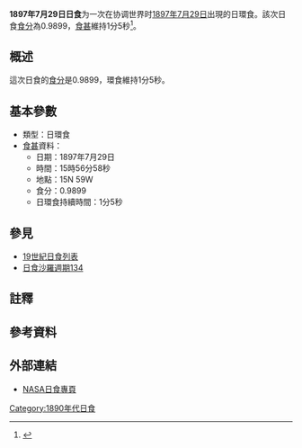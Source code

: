 {{Infobox Solar eclipse
| Year        = 1897
| Month       = 7
| Day         = 29
| Type        = 日環食
| Image       = SE1897Jul29A.gif
| Image size  = 200px
| Image intro = 1897年7月29日日環食路徑圖
  <!--   日食資料   -->
| Gamma       = -0.0640
| Mag         = 0.9899
| Saros       = [[日食沙羅週期134|134]]
| Saros total = 
| Saros seq   = 
  <!--     食甚     -->
| Duration    = 1分5秒
| Location    = 
| Coords      = 
| Width       = 35公里
  <!--   開始時間   -->
| Partial     = 
| Start type  = 
| Centre      = 
| Greatest    = 15:56:58
  <!--     倒數     -->
| hour        = 15
| minute      = 56
| second      = 58
| Duration_s  = 
}}
'''1897年7月29日日食'''为一次在协调世界时[[1897年|1897年]][[7月29日|7月29日]]出現的日環食。該次日食[[食分|食分]]為0.9899，[[食甚|食甚]]維持1分5秒<ref name="nasa_catalog_list">{{cite web |url=http://eclipse.gsfc.nasa.gov/SEcat5/SE1801-1900.html |title=Catalog of Solar Eclipses: 1801 to 1900 |language=en |publisher=[[NASA|NASA]] |accessdate=2009-07-26 |archiveurl=https://web.archive.org/web/20150112204733/http://eclipse.gsfc.nasa.gov/SEcat5/SE1801-1900.html |archivedate=2015-01-12 |deadurl=no }}</ref>。

== 概述 ==
這次日食的[[食分|食分]]是0.9899，環食維持1分5秒。

== 基本參數 ==
{{NoteUTC}}
* 類型：日環食
*[[食甚|食甚]]資料：
** 日期：1897年7月29日
** 時間：15時56分58秒 
** 地點：15N 59W
** 食分：0.9899
** 日環食持續時間：1分5秒

== 參見 ==
{{日食主題}}
* [[19世紀日食列表|19世紀日食列表]]
* [[日食沙羅週期134|日食沙羅週期134]]

== 註釋 ==
{{NoteFoot}}

== 參考資料 ==
{{reflist}}

== 外部連結 ==
* [http://eclipse.gsfc.nasa.gov/solar.html NASA日食專頁]{{Wayback|url=http://eclipse.gsfc.nasa.gov/solar.html |date=20190108200537 }}{{en icon}}

{{日食}}

[[Category:1890年代日食|Category:1890年代日食]]


{{Eclipse-stub}}